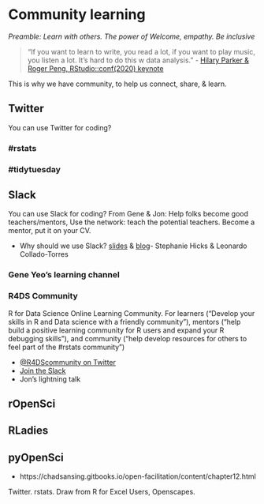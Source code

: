 # Community learning {#community}

*Preamble: Learn with others. The power of Welcome, empathy. Be inclusive*

> "If you want to learn to write, you read a lot, if you want to play music, you listen a lot. It's hard to do this w data analysis." - [Hilary Parker & Roger Peng, RStudio::conf(2020) keynote ](https://twitter.com/juliesquid/status/1223046389447311361)

This is why we have community, to help us connect, share, & learn. 



## Twitter {#community-twitter}
You can use Twitter for coding?

### #rstats {#community-rstats}

### #tidytuesday {#tidy-tuesday}
<!---can we do this for python --->

## Slack {#community-slack}
You can use Slack for coding?
From Gene & Jon: Help folks become good teachers/mentors, Use the network: teach the potential teachers. Become a mentor, put it on your CV.

  - Why should we use Slack? [slides](https://docs.google.com/presentation/d/1ji-3hLYPs3yIEu7wqyRdkGanxdON84ypuq8lyL5Yf-I/edit#slide=id.p) & [blog](http://lcolladotor.github.io/2018/06/19/using-slack-for-academic-departmental-communication/#.XqkFPG57nOR)- Stephanie Hicks & Leonardo Collado-Torres 

### Gene Yeo's learning channel


### R4DS <Slack> Community {#community-r4ds}
R for Data Science Online Learning Community. For learners ("Develop your skills in R and Data science with a friendly community"), mentors ("help build a positive learning community for R users and expand your R debugging skills"), and community ("help develop resources for others to feel part of the #rstats community")

- [\@R4DScommunity on Twitter](https://twitter.com/R4DScommunity)
- [Join the Slack](https://www.rfordatasci.com/)
- Jon's lightning talk

## rOpenSci

## RLadies

## pyOpenSci

- https://chadsansing.gitbooks.io/open-facilitation/content/chapter12.html


<!---researchgate chelsey--->


Twitter. rstats. 
Draw from R for Excel Users, Openscapes.